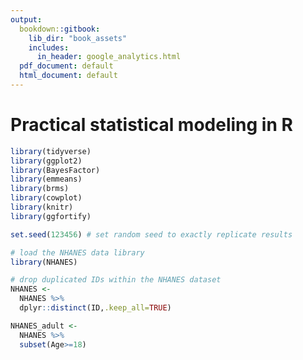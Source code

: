 ```yaml
---
output:
  bookdown::gitbook:
    lib_dir: "book_assets"
    includes:
      in_header: google_analytics.html
  pdf_document: default
  html_document: default
---
```


# Practical statistical modeling in R

```r
library(tidyverse)
library(ggplot2)
library(BayesFactor)
library(emmeans)
library(brms)
library(cowplot)
library(knitr)
library(ggfortify)

set.seed(123456) # set random seed to exactly replicate results

# load the NHANES data library
library(NHANES)

# drop duplicated IDs within the NHANES dataset
NHANES <- 
  NHANES %>% 
  dplyr::distinct(ID,.keep_all=TRUE)

NHANES_adult <- 
  NHANES %>%
  subset(Age>=18)

```

